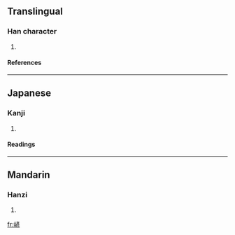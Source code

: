 ==Translingual==
===Han character===
{{Han char|rn=46|rad=山|as=09|sn=12|four=2072<sub>2</sub>|canj=山卜竹竹 (UYHH), 山卜大竹 (UYKH)}}
# {{defn|Han|sort=山09}}
====References====
{{Han ref|kx=0316.050|dkj=08268|dj=0616.320|hdz=10788.160|uh=5D43|ud=23875|bh=D8DA|bd=55514}}
----
==Japanese==
===Kanji===
{{ja-kanji|grade=|rs=山09}}
# {{defn|Japanese}} 
====Readings====
{{ja-readings|on=[[げん]] (gen), [[がん]] (gan)|kun=[[けはしい]] (kehashii), [[けはしいさま]] (kehashiisama)}}
----
==Mandarin==
===Hanzi===
{{cmn-hanzi|pin=[[yǎn]] ([[yan3]])|wg=yen<sup>3</sup>}}
# {{defn|Mandarin}}

[[fr:嵃]]